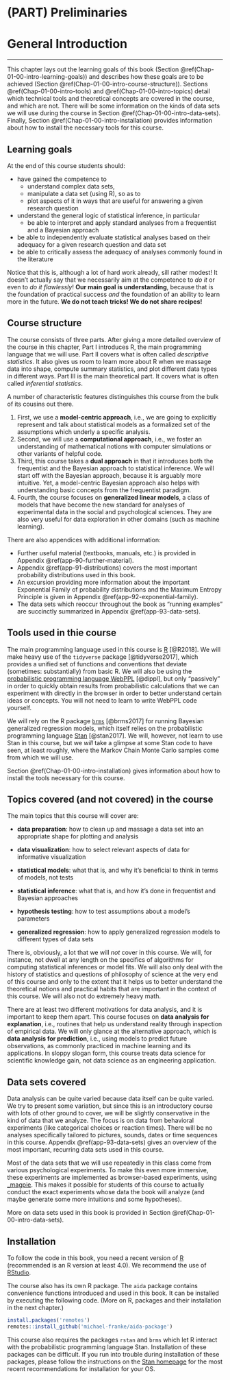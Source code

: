 # (PART) Preliminaries {-}

# General Introduction

<hr>

This chapter lays out the learning goals of this book (Section \@ref(Chap-01-00-intro-learning-goals)) and describes how these goals are to be achieved (Section \@ref(Chap-01-00-intro-course-structure)). Sections \@ref(Chap-01-00-intro-tools) and \@ref(Chap-01-00-intro-topics) detail which technical tools and theoretical concepts are covered in the course, and which are not. There will be some information on the kinds of data sets we will use during the course in Section \@ref(Chap-01-00-intro-data-sets). Finally, Section \@ref(Chap-01-00-intro-installation) provides information about how to install the necessary tools for this course.

## Learning goals {#Chap-01-00-intro-learning-goals}

At the end of this course students should:

- have gained the competence to
  - understand complex data sets,
  - manipulate a data set (using R), so as to
  - plot aspects of it in ways that are useful for answering a given research question
- understand the general logic of statistical inference, in particular
  - be able to interpret and apply standard analyses from a frequentist and a Bayesian approach
- be able to independently evaluate statistical analyses based on their adequacy for a given research question and data set
- be able to critically assess the adequacy of analyses commonly found in the literature

Notice that this is, although a lot of hard work already, sill rather modest! It doesn't actually say that we necessarily aim at the competence to *do it* or even to *do it flawlessly*! **Our main goal is understanding**, because that is the foundation of practical success *and* the foundation of an ability to learn more in the future. **We do not teach tricks! We do not share recipes!**

## Course structure {#Chap-01-00-intro-course-structure}

The course consists of three parts. After giving a more detailed overview of the course in this chapter, Part I introduces R, the main programming language that we will use. Part II covers what is often called *descriptive statistics*. It also gives us room to learn more about R when we massage data into shape, compute summary statistics, and plot different data types in different ways. Part III is the main theoretical part. It covers what is often called *inferential statistics*. 

A number of characteristic features distinguishes this course from the bulk of its cousins out there. 

1. First, we use a **model-centric approach**, i.e., we are going to explicitly represent and talk about statistical models as a formalized set of the assumptions which underly a specific analysis.
2. Second, we will use a **computational approach**, i.e., we foster an understanding of mathematical notions with computer simulations or other variants of helpful code. 
3. Third, this course takes a **dual approach** in that it introduces both the frequentist and the Bayesian approach to statistical inference. We will start off with the Bayesian approach, because it is arguably more intuitive. Yet, a model-centric Bayesian approach also helps with understanding basic concepts from the frequentist paradigm.
4. Fourth, the course focuses on **generalized linear models**, a class of models that have become the new standard for analyses of experimental data in the social and psychological sciences. They are also very useful for data exploration in other domains (such as machine learning).

There are also appendices with additional information:

- Further useful material (textbooks, manuals, etc.) is provided in Appendix \@ref(app-90-further-material).
- Appendix \@ref(app-91-distributions) covers the most important probability distributions used in this book.
- An excursion providing more information about the important Exponential Family of probability distributions and the Maximum Entropy Principle is given in Appendix \@ref(app-92-exponential-family).
- The data sets which reoccur throughout the book as "running examples" are succinctly summarized in Appendix \@ref(app-93-data-sets).

## Tools used in thie course {#Chap-01-00-intro-tools}

The main programming language used in this course is [R](https://www.R-project.org/) [@R2018]. We will make heavy use of the `tidyverse` package [@tidyverse2017], which provides a unified set of functions and conventions that deviate (sometimes: substantially) from basic R. We will also be using the [probabilistic programming language WebPPL](http://webppl.org/) [@dippl], but only "passively" in order to quickly obtain results from probabilistic calculations that we can experiment with directly in the browser in order to better understand certain ideas or concepts. You will not need to learn to write WebPPL code yourself.

We will rely on the R package [`brms`](https://github.com/paul-buerkner/brms) [@brms2017] for running Bayesian generalized regression models, which itself relies on the probabilistic programming language [Stan](https://mc-stan.org/) [@stan2017]. We will, however, not learn to use Stan in this course, but we *will* take a glimpse at some Stan code to have seen, at least roughly, where the Markov Chain Monte Carlo samples come from which we will use.

Section \@ref(Chap-01-00-intro-installation) gives information about how to install the tools necessary for this course.

## Topics covered (and not covered) in the course {#Chap-01-00-intro-topics}

The main topics that this course will cover are:

+ **data preparation**: how to clean up and massage a data set into an appropriate shape for plotting and analysis

+ **data visualization**: how to select relevant aspects of data for informative visualization

+ **statistical models**: what that is, and why it's beneficial to think in terms of models, not tests

+ **statistical inference**: what that is, and how it's done in frequentist and Bayesian approaches

+ **hypothesis testing**: how to test assumptions about a model's parameters

+ **generalized regression**: how to apply generalized regression models to different types of data sets

There is, obviously, a lot that we will *not* cover in this course. We will, for instance, not dwell at any length on the specifics of algorithms for computing statistical inferences or model fits. We will also only deal with the history of statistics and questions of philosophy of science at the very end of this course and only to the extent that it helps us to better understand the theoretical notions and practical habits that are important in the context of this course. We will also not do extremely heavy math.

There are at least two different motivations for data analysis, and it is important to keep them apart. This course focuses on **data analysis for explanation**, i.e., routines that help us understand reality through inspection of empirical data. We will only glance at the alternative approach, which is **data analysis for prediction**, i.e., using models to predict future observations, as commonly practiced in machine learning and its applications. In sloppy slogan form, this course treats data science for scientific knowledge gain, not data science as an engineering application.

## Data sets covered {#Chap-01-00-intro-data-sets}

Data analysis can be quite varied because data itself can be quite varied. We try to present some variation, but since this is an introductory course with lots of other ground to cover, we will be slightly conservative in the kind of data that we analyze. The focus is on data from behavioral experiments (like categorical choices or reaction times). There will be no analyses specifically tailored to pictures, sounds, dates or time sequences in this course. Appendix \@ref(app-93-data-sets) gives an overview of the most important, recurring data sets used in this course.

Most of the data sets that we will use repeatedly in this class come from various psychological experiments. To make this even more immersive, these experiments are implemented as browser-based experiments, using [_magpie](https://magpie-ea.github.io/magpie-site/index.html). This makes it possible for students of this course to actually conduct the exact experiments whose data the book will analyze (and maybe generate some more intuitions and some hypotheses).

More on data sets used in this book is provided in Section \@ref(Chap-01-00-intro-data-sets).

<!-- But it also makes it possible that we will analyze ourselves. That's why part of the exercises for this course will run additional analyses on data collected from the aspiring data analysts themselves. If you want to become an analyst, you should also have undergone analysis yourself, so to speak. -->

## Installation {#Chap-01-00-intro-installation}

To follow the code in this book, you need a recent version of [R](https://www.r-project.org/)
(recommended is an R version at least 4.0). We recommend the use of
[RStudio](https://rstudio.com/).

The course also has its own R package. The `aida` package contains convenience functions introduced and used in this book. It can be installed by executing the following code. (More on R, packages and their installation in the next chapter.) 

```r
install.packages('remotes')
remotes::install_github('michael-franke/aida-package')
```

This course also requires the packages `rstan` and `brms` which let R interact with the probabilistic programming language Stan. Installation of these packages can be difficult. If you run into trouble during installation of these packages, please follow the instructions on the [Stan homepage](https://mc-stan.org/) for the most recent recommendations for installation for your OS.

<!-- ### VirtualBox Setup {#Chap-01-00-intro-installation-VirtualBox} -->

<!-- #### Step 1. Install VirtualBox -->

<!-- Follow the instructions -->
<!-- [here](https://www.virtualbox.org/wiki/Downloads) to download and -->
<!-- install for your platform. -->

<!-- #### Step 2. Download our Ubuntu image -->

<!-- Download the provided VirtualBox Disk Image and move it into a folder -->
<!-- such as "VMs". The link for the VirtualBox Disk Image is provided on StudIP. -->

<!-- #### Step 3. Create a new virtual machine and add the downloaded image -->

<!-- * Open VirtualBox and click New -->

<!-- * Give your new virtual machine a name, e.g. "IDA2019" -->

<!-- * Change the Machine Folder to the folder where you put the disk -->
<!--   image (e.g. inside the folder "VMs") -->

<!-- * Change the Type to "Linux" and Version to "Ubuntu (64-bit)" and -->
<!--   click Next to proceed to memory allocation -->

<!-- * Allocate about half of your available memory and click Next to -->
<!--   proceed to hard disk selection -->

<!-- * Choose "Use an existing virtual hard disk file" and use the file -->
<!--   selection icon to add our provided disk image -->

<!-- * Click Create -->

<!-- #### Step 4. Give your virtual machine more processing power -->

<!-- * Select your virtual machine on the right panel and click Settings -->
<!--   on the top -->

<!-- * Navigate to System -> Processor -->

<!-- * Increase the Processor(s) to about half of what your computer can provide -->

<!-- #### Step 5. Boot your virtual machine -->

<!-- * Select your virtual machine and click Start -->

<!-- * The username of the system is "user" and the password is "password" -->

<!-- #### Step 6. Install further packages -->

<!-- The virtual machine includes most of the packages required, but not all.  -->

<!-- * First, run the following commands in 'Terminal': -->

<!-- `sudo apt update` -->

<!-- `sudo apt install r-cran-devtools r-cran-boot r-cran-extradistr r-cran-ggsignif r-cran-naniar` -->

<!-- * Then, open RStudio and run the following command in the R console: -->

<!-- `devtools::install_github("n-kall/IDA2019-package")` -->

<!-- #### Troubleshooting -->

<!-- * If the virtual machine does not boot, you may need to ensure that -->
<!--   'virtualization' is enabled in your computer's BIOS. Talk to a tutor if you're having difficulties doing so. -->


<!-- ### Manual installation {#Chap-01-00-intro-installation-Manual} -->

<!-- If you don't want to use the virtual machine, or it doesn't work for -->
<!-- you, the following six steps describe how to get the main components -->
<!-- installed manually. Depending on your operating system (e.g. macOS, -->
<!-- Linux, Windows), you might need to follow slightly different -->
<!-- instructions, which are specified below. Depending on the exact setup of -->
<!-- your computer, the results may vary. The virtual machine has been -->
<!-- tested with the required software, so if you can, we recommend using -->
<!-- that. -->

<!-- #### Step 1. Install Python -->

<!-- **Windows and macOS:** -->

<!-- We recommend installing miniconda from -->
<!-- [here](https://docs.conda.io/en/latest/miniconda.html) -->

<!-- **Linux:** -->

<!-- You can install miniconda or you can just use the preinstalled Python -->
<!-- (which saves time and space). Make sure you have pip installed, -->
<!-- e.g. for Ubuntu `sudo apt install python3-pip` -->

<!-- #### Step 2. Install the required Python packages -->

<!-- We have provided files that list the required Python packages. They -->
<!-- can be installed automatically with the following commands in the -->
<!-- terminal. -->

<!-- **For Anaconda:** -->

<!-- Copy the text body of [this environment -->
<!-- file](https://raw.githubusercontent.com/n-kall/IDA2019-package/master/environment.yml), save it as 'environment.yml', open a terminal, navigate to the folder which contains the downloaded file and run -->

<!-- `conda env create -f environment.yml` -->


<!-- **For Linux users who are using pip:** -->

<!-- Copy the text body of [this requirements file](https://raw.githubusercontent.com/n-kall/IDA2019-package/master/requirements.txt), save it as 'requirements.txt', and run -->

<!-- `pip3 install -r requirements.txt` -->


<!-- #### Step 3. Install R -->

<!-- **Windows and macOS:** -->

<!-- Download and install R from [here](https://ftp.gwdg.de/pub/misc/cran/) -->

<!-- **Linux users:** -->

<!-- We need to have at least version 3.5 of R. This may be available in -->
<!-- your distribution's repository. If you are using a recent version -->
<!-- of Ubuntu (18.10 or later), you can install R with `sudo apt install -->
<!-- r-base`. Otherwise, follow [these -->
<!-- instructions](https://cran.r-project.org/bin/linux/ubuntu/) for your OS -->
<!-- version. -->

<!-- #### Step 4. Install RStudio -->

<!-- **All platforms:** -->

<!-- Download and install the latest version of RStudio from -->
<!-- [here](https://rstudio.com/products/rstudio/download/) -->

<!-- #### Step 5. Install a C++ toolchains -->

<!-- For the Stan language, which will be interfaced through an R package -->
<!-- called brms, you'll need a working C++ compiler. -->

<!-- **Windows:** -->

<!-- Download and install the latest version of RTools from -->
<!-- [here](https://cran.r-project.org/bin/windows/Rtools/) -->

<!-- **macOS:** -->

<!-- Download and install the latest version of RTools for macOS from -->
<!-- [here](https://github.com/rmacoslib/r-macos-rtools/releases/) -->

<!-- Note: you may need to register for an Apple Developer account (free of -->
<!-- charge). -->

<!-- **Linux (e.g. Ubuntu):** -->

<!-- You can install a compiler and toolchain with `sudo apt install -->
<!-- build-essential`. -->

<!-- #### Step 6. Install R packages {#Chap-01-00-intro-installation-packages} -->

<!-- We have created an R package that, when installed, will prompt the -->
<!-- installation of the packages we will use in this course. In this step, -->
<!-- you'll install this package (and automatically install its -->
<!-- dependencies). -->

<!-- **For Windows and macOS:** -->

<!-- Open RStudio and run the following two commands in the console. -->

<!-- `install.packages("devtools")` -->

<!-- `devtools::install_github("n-kall/IDA2019-package")` -->

<!-- **For Linux (e.g. Ubuntu):** -->

<!-- It's much faster (and less error-prone) if you install devtools from -->
<!-- the app repository via terminal: `apt install r-cran-devtools` and -->
<!-- continue to the second line in the R console. But this will only work -->
<!-- if you are using a recent version of Ubuntu (18.10 or later). -->

<!-- If you had to manually update your R to version in step 3, you'll need -->
<!-- to install the following from a terminal: -->

<!-- `apt install libssl-dev libxml2-dev libcurl4-openssl-dev` -->

<!-- and then install via the the R console: -->

<!-- `install.packages("devtools")` -->

<!-- `devtools::install_github("n-kall/IDA2019-package")` -->


<!-- ### Updating the course package {#Chap-01-00-intro-installation-Updating} -->

<!-- Occasionally, we might have to add packages or functionality as we go through this course. In that case, you will have to update the package `IDA2019-package` that takes care of all updates. To update, use the following command in the R console: -->

<!-- `devtools::install_github("n-kall/IDA2019-package")` -->
